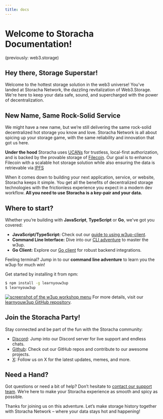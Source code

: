 ```yaml
---
title: docs
---
```



# Welcome to Storacha Documentation!

(previously: web3.storage)

## Hey there, Storage Superstar!

Welcome to the hottest storage solution in the web3 universe! You’ve landed at Storacha Network, the dazzling revitalization of Web3.Storage. We're here to keep your data safe, sound, and supercharged with the power of decentralization.

## New Name, Same Rock-Solid Service

We might have a new name, but we’re still delivering the same rock-solid decentralized hot storage you know and love. Storacha Network is all about spicing up your storage game, with the same reliability and innovation that got us here.

**Under the hood** Storacha uses [UCANs](https://github.com/ucan-wg/spec) for trustless, local-first authorization, and is backed by the provable storage of [Filecoin](https://docs.filecoin.io/basics/what-is-filecoin). Our goal is to enhance Filecoin with a scalable hot storage solution while also ensuring the data is retrievable via [IPFS](https://docs.ipfs.tech/)

When it comes down to building your next application, service, or website, Storacha keeps it simple. You get all the benefits of decentralized storage technologies with the frictionless experience you expect in a modern dev workflow. **All you need to use Storacha is a key-pair and your data.**

## Where to start?

Whether you’re building with **JavaScript**, **TypeScript**  or **Go**, we've got you covered:

- **JavaScript/TypeScript:** Check out our [guide to using w3up-client](/docs/w3cli).
- **Command Line Interface:** Dive into our [CLI adventure](/docs/w3up-client) to master the w3up.
- **Go Client:** Explore our [Go client](/docs/go-w3up) for robust backend integrations.

Feeling terminal? Jump in to our **command line adventure** to learn you the w3up for much win!

Get started by installing it from npm:

```sh
$ npm install -g learnyouw3up
$ learnyouw3up
```

[![screenshot of the w3up workshop menu](./learnyouw3up.png)](https://github.com/storacha/learnyouw3up)
For more details, visit our [learnyouw3up GitHub repository](https://github.com/storacha/learnyouw3up).

## Join the Storacha Party!

Stay connected and be part of the fun with the Storacha community:

- [Discord](https://discord.gg/DKRgSqYJY6): Jump into our Discord server for live support and endless chats.
- [Github](https://github.com/storacha): Check out our GitHub repos and contribute to our awesome projects.
- [X](https://x.com/storachanetwork): Follow us on X for the latest updates, memes, and more.

## Need a Hand?

Got questions or need a bit of help? Don’t hesitate to [contact our support team](mailto:support@storacha.network). We’re here to make your Storacha experience as smooth and spicy as possible.

Thanks for joining us on this adventure. Let’s make storage history together with Storacha Network – where your data stays hot and happening!

<Cards>
  <Card icon='💾 ' title="CLI" href="/docs/w3cli" />
  <Card icon='✨ ' title="JS Client" href="/docs/w3up-client" />
  <Card icon='🐹 ' title="Go Client" href="/docs/go-w3up" />
</Cards>
